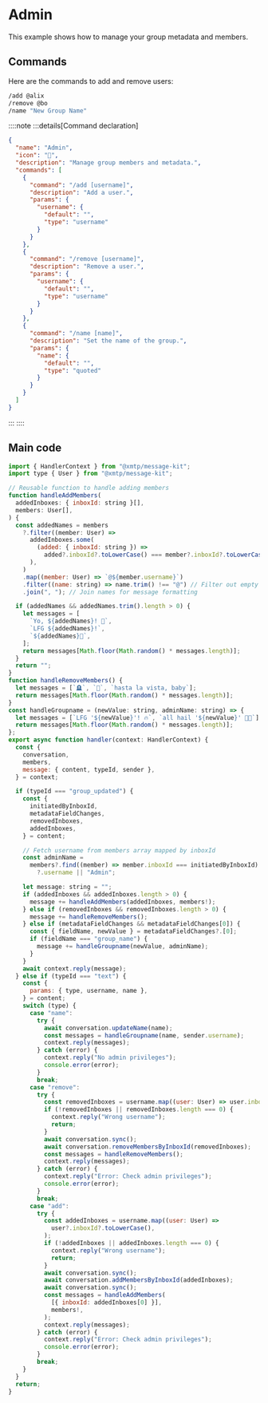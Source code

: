 # Admin

This example shows how to manage your group metadata and members.

## Commands

Here are the commands to add and remove users:

```bash [cmd]
/add @alix
/remove @bo
/name "New Group Name"
```

::::note
:::details[Command declaration]

```json
{
  "name": "Admin",
  "icon": "🔐",
  "description": "Manage group members and metadata.",
  "commands": [
    {
      "command": "/add [username]",
      "description": "Add a user.",
      "params": {
        "username": {
          "default": "",
          "type": "username"
        }
      }
    },
    {
      "command": "/remove [username]",
      "description": "Remove a user.",
      "params": {
        "username": {
          "default": "",
          "type": "username"
        }
      }
    },
    {
      "command": "/name [name]",
      "description": "Set the name of the group.",
      "params": {
        "name": {
          "default": "",
          "type": "quoted"
        }
      }
    }
  ]
}
```

:::
::::

## Main code

```jsx [src/handler/admin.ts]
import { HandlerContext } from "@xmtp/message-kit";
import type { User } from "@xmtp/message-kit";

// Reusable function to handle adding members
function handleAddMembers(
  addedInboxes: { inboxId: string }[],
  members: User[],
) {
  const addedNames = members
    ?.filter((member: User) =>
      addedInboxes.some(
        (added: { inboxId: string }) =>
          added?.inboxId?.toLowerCase() === member?.inboxId?.toLowerCase(),
      ),
    )
    .map((member: User) => `@${member.username}`)
    .filter((name: string) => name.trim() !== "@") // Filter out empty or undefined usernames
    .join(", "); // Join names for message formatting

  if (addedNames && addedNames.trim().length > 0) {
    let messages = [
      `Yo, ${addedNames}! 🫡`,
      `LFG ${addedNames}!`,
      `${addedNames}🤝`,
    ];
    return messages[Math.floor(Math.random() * messages.length)];
  }
  return "";
}
function handleRemoveMembers() {
  let messages = [`🪦`, `👻`, `hasta la vista, baby`];
  return messages[Math.floor(Math.random() * messages.length)];
}
const handleGroupname = (newValue: string, adminName: string) => {
  let messages = [`LFG '${newValue}'! 🔥`, `all hail '${newValue}' 👏🏻`];
  return messages[Math.floor(Math.random() * messages.length)];
};
export async function handler(context: HandlerContext) {
  const {
    conversation,
    members,
    message: { content, typeId, sender },
  } = context;

  if (typeId === "group_updated") {
    const {
      initiatedByInboxId,
      metadataFieldChanges,
      removedInboxes,
      addedInboxes,
    } = content;

    // Fetch username from members array mapped by inboxId
    const adminName =
      members?.find((member) => member.inboxId === initiatedByInboxId)
        ?.username || "Admin";

    let message: string = "";
    if (addedInboxes && addedInboxes.length > 0) {
      message += handleAddMembers(addedInboxes, members!);
    } else if (removedInboxes && removedInboxes.length > 0) {
      message += handleRemoveMembers();
    } else if (metadataFieldChanges && metadataFieldChanges[0]) {
      const { fieldName, newValue } = metadataFieldChanges?.[0];
      if (fieldName === "group_name") {
        message += handleGroupname(newValue, adminName);
      }
    }
    await context.reply(message);
  } else if (typeId === "text") {
    const {
      params: { type, username, name },
    } = content;
    switch (type) {
      case "name":
        try {
          await conversation.updateName(name);
          const messages = handleGroupname(name, sender.username);
          context.reply(messages);
        } catch (error) {
          context.reply("No admin privileges");
          console.error(error);
        }
        break;
      case "remove":
        try {
          const removedInboxes = username.map((user: User) => user.inboxId);
          if (!removedInboxes || removedInboxes.length === 0) {
            context.reply("Wrong username");
            return;
          }
          await conversation.sync();
          await conversation.removeMembersByInboxId(removedInboxes);
          const messages = handleRemoveMembers();
          context.reply(messages);
        } catch (error) {
          context.reply("Error: Check admin privileges");
          console.error(error);
        }
        break;
      case "add":
        try {
          const addedInboxes = username.map((user: User) =>
            user?.inboxId?.toLowerCase(),
          );
          if (!addedInboxes || addedInboxes.length === 0) {
            context.reply("Wrong username");
            return;
          }
          await conversation.sync();
          await conversation.addMembersByInboxId(addedInboxes);
          await conversation.sync();
          const messages = handleAddMembers(
            [{ inboxId: addedInboxes[0] }],
            members!,
          );
          context.reply(messages);
        } catch (error) {
          context.reply("Error: Check admin privileges");
          console.error(error);
        }
        break;
    }
  }
  return;
}
```

